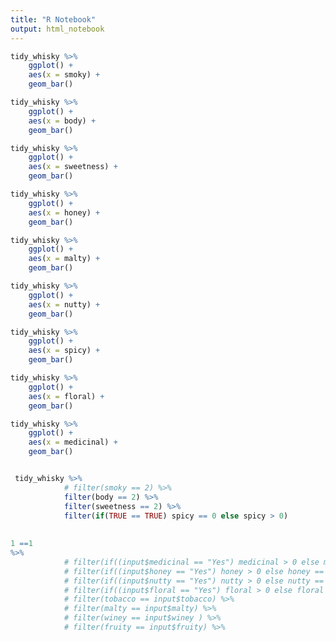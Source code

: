 ```yaml
---
title: "R Notebook"
output: html_notebook
---
```


```r
tidy_whisky %>% 
    ggplot() +
    aes(x = smoky) +
    geom_bar()

tidy_whisky %>% 
    ggplot() +
    aes(x = body) +
    geom_bar()

tidy_whisky %>% 
    ggplot() +
    aes(x = sweetness) +
    geom_bar()

tidy_whisky %>% 
    ggplot() +
    aes(x = honey) +
    geom_bar()

tidy_whisky %>% 
    ggplot() +
    aes(x = malty) +
    geom_bar()

tidy_whisky %>% 
    ggplot() +
    aes(x = nutty) +
    geom_bar()

tidy_whisky %>% 
    ggplot() +
    aes(x = spicy) +
    geom_bar()

tidy_whisky %>% 
    ggplot() +
    aes(x = floral) +
    geom_bar()

tidy_whisky %>% 
    ggplot() +
    aes(x = medicinal) +
    geom_bar()

```

```r

```

```r
 tidy_whisky %>%
            # filter(smoky == 2) %>%
            filter(body == 2) %>%
            filter(sweetness == 2) %>%
            filter(if(TRUE == TRUE) spicy == 0 else spicy > 0)
                   
                   
1 ==1
%>%
            # filter(if((input$medicinal == "Yes") medicinal > 0 else medicinal == 0)) %>%
            # filter(if((input$honey == "Yes") honey > 0 else honey == 0)) %>%
            # filter(if((input$nutty == "Yes") nutty > 0 else nutty == 0)) %>%
            # filter(if((input$floral == "Yes") floral > 0 else floral == 0)) %>%
            # filter(tobacco == input$tobacco) %>%
            # filter(malty == input$malty) %>%
            # filter(winey == input$winey ) %>%
            # filter(fruity == input$fruity) %>%
```

